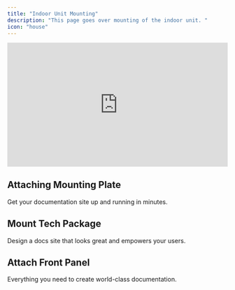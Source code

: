 ```yaml
---
title: "Indoor Unit Mounting"
description: "This page goes over mounting of the indoor unit. "
icon: "house"
---
```


<div style="position: relative; padding-bottom: 56.25%; height: 0; overflow: hidden; max-width: 100%; background: #000;">
  <iframe 
      src="https://www.youtube.com/embed/-4xwvxrmSIE?autoplay=1&mute=1&loop=1&playlist=-4xwvxrmSIE" 
      title="YouTube video player" 
      frameborder="0" 
      allow="accelerometer; autoplay; clipboard-write; encrypted-media; gyroscope; picture-in-picture; web-share" 
      allowfullscreen
      style="position: absolute; top:0; left:0; width:100%; height:100%;">
  </iframe>
</div>

## Attaching Mounting Plate

Get your documentation site up and running in minutes.

## Mount Tech Package

Design a docs site that looks great and empowers your users.


## Attach Front Panel

Everything you need to create world-class documentation.